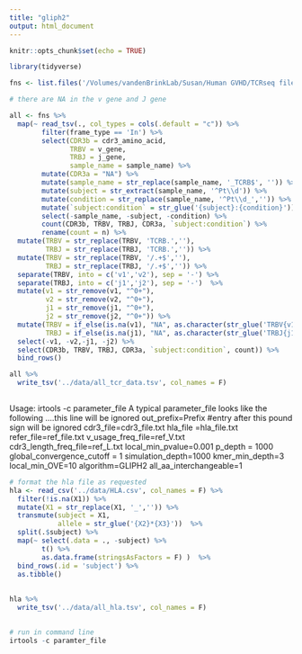 ```yaml
---
title: "gliph2"
output: html_document
---
```


```r
knitr::opts_chunk$set(echo = TRUE)
```

```r
library(tidyverse)
```

```r
fns <- list.files('/Volumes/vandenBrinkLab/Susan/Human GVHD/TCRseq files/', full.names = T)

# there are NA in the v gene and J gene

all <- fns %>% 
  map(~ read_tsv(., col_types = cols(.default = "c")) %>% 
        filter(frame_type == 'In') %>% 
        select(CDR3b = cdr3_amino_acid,
               TRBV = v_gene,
               TRBJ = j_gene,
               sample_name = sample_name) %>% 
        mutate(CDR3a = "NA") %>% 
        mutate(sample_name = str_replace(sample_name, '_TCRB$', '')) %>% 
        mutate(subject = str_extract(sample_name, '^Pt\\d')) %>% 
        mutate(condition = str_replace(sample_name, '^Pt\\d_','')) %>% 
        mutate(`subject:condition` = str_glue('{subject}:{condition}')) %>% 
        select(-sample_name, -subject, -condition) %>% 
        count(CDR3b, TRBV, TRBJ, CDR3a, `subject:condition`) %>% 
        rename(count = n) %>% 
  mutate(TRBV = str_replace(TRBV, 'TCRB.',''),
         TRBJ = str_replace(TRBJ, 'TCRB.','')) %>% 
  mutate(TRBV = str_replace(TRBV, '/.+$',''),
         TRBJ = str_replace(TRBJ, '/.+$','')) %>% 
  separate(TRBV, into = c('v1','v2'), sep = '-') %>% 
  separate(TRBJ, into = c('j1','j2'), sep = '-')  %>% 
  mutate(v1 = str_remove(v1, "^0+"),
         v2 = str_remove(v2, "^0+"),
         j1 = str_remove(j1, "^0+"),
         j2 = str_remove(j2, "^0+")) %>% 
  mutate(TRBV = if_else(is.na(v1), "NA", as.character(str_glue('TRBV{v1}-{v2}'))),
         TRBJ = if_else(is.na(j1), "NA", as.character(str_glue('TRBJ{j1}-{j2}'))))  %>% 
  select(-v1, -v2,-j1, -j2) %>% 
  select(CDR3b, TRBV, TRBJ, CDR3a, `subject:condition`, count)) %>% 
  bind_rows()

all %>% 
  write_tsv('../data/all_tcr_data.tsv', col_names = F)
  
```

Usage:   irtools -c parameter_file
A typical parameter_file looks like the following
....this line will be ignored
out_prefix=Prefix #entry after this pound sign will be ignored
cdr3_file=cdr3_file.txt
hla_file =hla_file.txt
refer_file=ref_file.txt
v_usage_freq_file=ref_V.txt
cdr3_length_freq_file=ref_L.txt
local_min_pvalue=0.001
p_depth = 1000
global_convergence_cutoff = 1
simulation_depth=1000
kmer_min_depth=3
local_min_OVE=10
algorithm=GLIPH2
all_aa_interchangeable=1

```r
# format the hla file as requested
hla <- read_csv('../data/HLA.csv', col_names = F) %>% 
  filter(!is.na(X1)) %>% 
  mutate(X1 = str_replace(X1, '_','')) %>% 
  transmute(subject = X1,
            allele = str_glue('{X2}*{X3}'))  %>% 
  split(.$subject) %>% 
  map(~ select(.data = ., -subject) %>% 
        t() %>% 
        as.data.frame(stringsAsFactors = F) )  %>% 
  bind_rows(.id = 'subject') %>% 
  as.tibble()
  
  
hla %>% 
  write_tsv('../data/all_hla.tsv', col_names = F)
  
```


```r
# run in command line
irtools -c paramter_file
```

